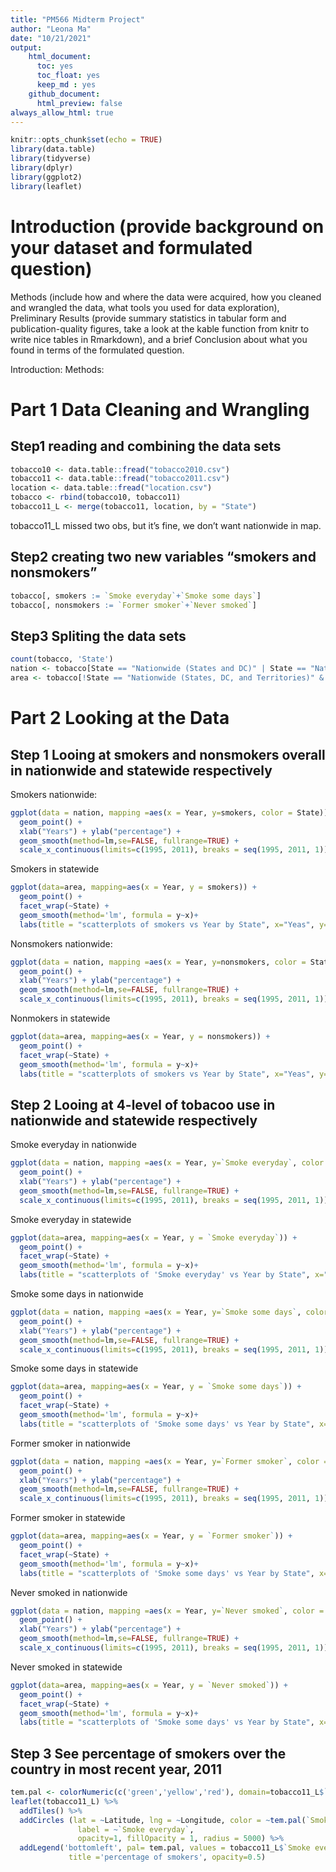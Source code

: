 ```yaml
---
title: "PM566 Midterm Project"
author: "Leona Ma"
date: "10/21/2021"
output: 
    html_document:
      toc: yes 
      toc_float: yes
      keep_md : yes 
    github_document:
      html_preview: false
always_allow_html: true
---
```


```r
knitr::opts_chunk$set(echo = TRUE)
library(data.table)
library(tidyverse)
library(dplyr)
library(ggplot2)
library(leaflet)
```

# Introduction (provide background on your dataset and formulated question)

Methods (include how and where the data were acquired, how you cleaned and wrangled the data, what tools you used for data exploration), 
Preliminary Results (provide summary statistics in tabular form and publication-quality figures, take a look at the kable function from knitr to write nice tables in Rmarkdown), 
and a brief Conclusion about what you found in terms of the formulated question.

Introduction:
Methods:

# Part 1 Data Cleaning and Wrangling

## Step1 reading and combining the data sets
```r
tobacco10 <- data.table::fread("tobacco2010.csv")
tobacco11 <- data.table::fread("tobacco2011.csv")
location <- data.table::fread("location.csv")
tobacco <- rbind(tobacco10, tobacco11)
tobacco11_L <- merge(tobacco11, location, by = "State")
```
tobacco11_L missed two obs, but it's fine, we don't want nationwide in map. 

## Step2 creating two new variables "smokers and nonsmokers"
```r
tobacco[, smokers := `Smoke everyday`+`Smoke some days`]
tobacco[, nonsmokers := `Former smoker`+`Never smoked`]
```

## Step3 Spliting the data sets
```r
count(tobacco, 'State')
nation <- tobacco[State == "Nationwide (States and DC)" | State == "Nationwide (States, DC, and Territories)"]
area <- tobacco[!State == "Nationwide (States, DC, and Territories)" & !State == "Nationwide (States and DC)"]
```


# Part 2 Looking at the Data
## Step 1 Looing at smokers and nonsmokers overall in nationwide and statewide respectively
Smokers nationwide:
```r
ggplot(data = nation, mapping =aes(x = Year, y=smokers, color = State)) +
  geom_point() +
  xlab("Years") + ylab("percentage") + 
  geom_smooth(method=lm,se=FALSE, fullrange=TRUE) +
  scale_x_continuous(limits=c(1995, 2011), breaks = seq(1995, 2011, 1))
```

Smokers in statewide
```r
ggplot(data=area, mapping=aes(x = Year, y = smokers)) +
  geom_point() + 
  facet_wrap(~State) +
  geom_smooth(method='lm', formula = y~x)+
  labs(title = "scatterplots of smokers vs Year by State", x="Yeas", y="Percentage of people who are smokers")
```

Nonsmokers nationwide:
```r
ggplot(data = nation, mapping =aes(x = Year, y=nonsmokers, color = State)) +
  geom_point() +
  xlab("Years") + ylab("percentage") + 
  geom_smooth(method=lm,se=FALSE, fullrange=TRUE) +
  scale_x_continuous(limits=c(1995, 2011), breaks = seq(1995, 2011, 1))
```


Nonmokers in statewide
```r
ggplot(data=area, mapping=aes(x = Year, y = nonsmokers)) +
  geom_point() + 
  facet_wrap(~State) +
  geom_smooth(method='lm', formula = y~x)+
  labs(title = "scatterplots of smokers vs Year by State", x="Yeas", y="Percentage of people who are smokers")
```

## Step 2 Looing at 4-level of tobacoo use in nationwide and statewide respectively


Smoke everyday in nationwide
```r
ggplot(data = nation, mapping =aes(x = Year, y=`Smoke everyday`, color = State)) +
  geom_point() +
  xlab("Years") + ylab("percentage") + 
  geom_smooth(method=lm,se=FALSE, fullrange=TRUE) +
  scale_x_continuous(limits=c(1995, 2011), breaks = seq(1995, 2011, 1))
```


Smoke everyday in statewide
```r
ggplot(data=area, mapping=aes(x = Year, y = `Smoke everyday`)) +
  geom_point() + 
  facet_wrap(~State) +
  geom_smooth(method='lm', formula = y~x)+
  labs(title = "scatterplots of 'Smoke everyday' vs Year by State", x="Yeas", y="Percentage of people who smoke everyday")
```

Smoke some days in nationwide
```r
ggplot(data = nation, mapping =aes(x = Year, y=`Smoke some days`, color = State)) +
  geom_point() +
  xlab("Years") + ylab("percentage") + 
  geom_smooth(method=lm,se=FALSE, fullrange=TRUE) +
  scale_x_continuous(limits=c(1995, 2011), breaks = seq(1995, 2011, 1))
```


Smoke some days in statewide
```r
ggplot(data=area, mapping=aes(x = Year, y = `Smoke some days`)) +
  geom_point() + 
  facet_wrap(~State) +
  geom_smooth(method='lm', formula = y~x)+
  labs(title = "scatterplots of 'Smoke some days' vs Year by State", x="Yeas", y="Percentage of people who smoke some days")
```


Former smoker in nationwide
```r
ggplot(data = nation, mapping =aes(x = Year, y=`Former smoker`, color = State)) +
  geom_point() +
  xlab("Years") + ylab("percentage") + 
  geom_smooth(method=lm,se=FALSE, fullrange=TRUE) +
  scale_x_continuous(limits=c(1995, 2011), breaks = seq(1995, 2011, 1))
```


Former smoker in statewide
```r
ggplot(data=area, mapping=aes(x = Year, y = `Former smoker`)) +
  geom_point() + 
  facet_wrap(~State) +
  geom_smooth(method='lm', formula = y~x)+
  labs(title = "scatterplots of 'Smoke some days' vs Year by State", x="Yeas", y="Percentage of people who are former smoker")
```

Never smoked in nationwide
```r
ggplot(data = nation, mapping =aes(x = Year, y=`Never smoked`, color = State)) +
  geom_point() +
  xlab("Years") + ylab("percentage") + 
  geom_smooth(method=lm,se=FALSE, fullrange=TRUE) +
  scale_x_continuous(limits=c(1995, 2011), breaks = seq(1995, 2011, 1))
```

Never smoked in statewide
```r
ggplot(data=area, mapping=aes(x = Year, y = `Never smoked`)) +
  geom_point() + 
  facet_wrap(~State) +
  geom_smooth(method='lm', formula = y~x)+
  labs(title = "scatterplots of 'Smoke some days' vs Year by State", x="Yeas", y="Percentage of people who are Never smoked")
```
## Step 3 See percentage of smokers over the country in most recent year, 2011
```r
tem.pal <- colorNumeric(c('green','yellow','red'), domain=tobacco11_L$`Smoke everyday`)
leaflet(tobacco11_L) %>% 
  addTiles() %>%
  addCircles (lat = ~Latitude, lng = ~Longitude, color = ~tem.pal(`Smoke everyday`),
               label = ~`Smoke everyday`, 
               opacity=1, fillOpacity = 1, radius = 5000) %>%
  addLegend('bottomleft', pal= tem.pal, values = tobacco11_L$`Smoke everyday`,
             title ='percentage of smokers', opacity=0.5)
```





